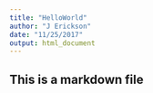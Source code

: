 ```yaml
---
title: "HelloWorld"
author: "J Erickson"
date: "11/25/2017"
output: html_document
---
```


## This is a markdown file